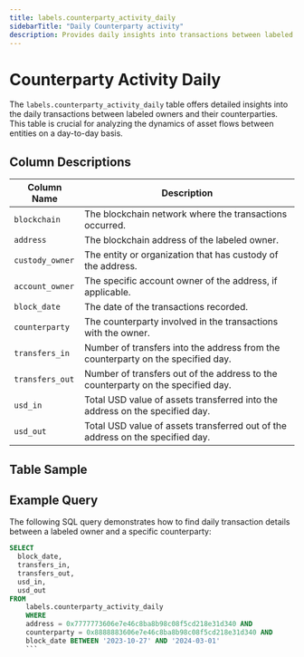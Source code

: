 ```yaml
---
title: labels.counterparty_activity_daily
sidebarTitle: "Daily Counterparty activity"
description: Provides daily insights into transactions between labeled addresses and their counterparties, detailing asset flows and interactions.
---
```


# Counterparty Activity Daily

The `labels.counterparty_activity_daily` table offers detailed insights into the daily transactions between labeled owners and their counterparties. This table is crucial for analyzing the dynamics of asset flows between entities on a day-to-day basis.

## Column Descriptions

| Column Name     | Description                                                                    |
|-----------------|--------------------------------------------------------------------------------|
| `blockchain`    | The blockchain network where the transactions occurred.                        |
| `address`       | The blockchain address of the labeled owner.                                   |
| `custody_owner` | The entity or organization that has custody of the address.                    |
| `account_owner` | The specific account owner of the address, if applicable.                      |
| `block_date`    | The date of the transactions recorded.                                         |
| `counterparty`  | The counterparty involved in the transactions with the owner.                  |
| `transfers_in`  | Number of transfers into the address from the counterparty on the specified day.|
| `transfers_out` | Number of transfers out of the address to the counterparty on the specified day.|
| `usd_in`        | Total USD value of assets transferred into the address on the specified day.   |
| `usd_out`       | Total USD value of assets transferred out of the address on the specified day.  |

## Table Sample


<TableSample tableSchema="labels" tableName="counterparty_activity_daily" />

## Example Query

The following SQL query demonstrates how to find daily transaction details between a labeled owner and a specific counterparty:

```sql
SELECT
  block_date,
  transfers_in,
  transfers_out,
  usd_in,
  usd_out
FROM
    labels.counterparty_activity_daily
    WHERE
    address = 0x7777773606e7e46c8ba8b98c08f5cd218e31d340 AND
    counterparty = 0x8888883606e7e46c8ba8b98c08f5cd218e31d340 AND
    block_date BETWEEN '2023-10-27' AND '2024-03-01'
    ```

